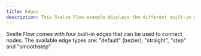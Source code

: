 ```yaml
---
title: Edges
description: This Svelte Flow example displays the different built-in edges that can be used to connect nodes.
---
```



<ExampleLayout>
Svelte Flow comes with four built-in edges that can be used to connect nodes. The available edge types are:  "default" (bezier), "straight", "step" and "smoothstep".

<CodeViewer codePath="examples/edges/edges" framework="svelte" />

</ExampleLayout>
